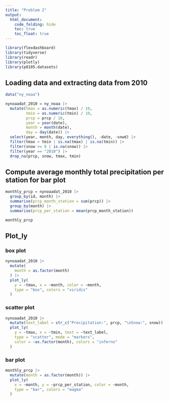 ```yaml
---
title: "Problem 2"
output: 
  html_document:
    code_folding: hide
    toc: true
    toc_float: true
---
```


```r
library(flexdashboard)
library(tidyverse)
library(readr)
library(plotly)
library(p8105.datasets)
```

## Loading data and extracting data from 2010

```r
data("ny_noaa")

nynoaadat_2010 = ny_noaa |>
  mutate(tmax = as.numeric(tmax) / 10, 
         tmin = as.numeric(tmin) / 10,
         prcp = prcp / 10,
         year = year(date),
         month = month(date),
         day = day(date)) |> 
  select(year, month, day, everything(), -date, -snwd) |>
  filter(tmax > tmin | is.na(tmax) | is.na(tmin)) |>
  filter(snow >= 0 | is.na(snow)) |>
  filter(year == "2010") |>
  drop_na(prcp, snow, tmax, tmin) 
```

## Compute average monthly total precipitation per station for bar plot

```r
monthly_prcp = nynoaadat_2010 |>
  group_by(id, month) |>
  summarise(prcp_month_station = sum(prcp)) |>
  group_by(month) |>
  summarise(prcp_per_station = mean(prcp_month_station))

monthly_prcp
```

## Plot_ly

### box plot

```r
nynoaadat_2010 |>
  mutate(
    month = as.factor(month)
  ) |>
  plot_ly(
    y = ~tmax, x = ~month, color = ~month,
    type = "box", colors = "viridis"
  )
```

### scatter plot

```r
nynoaadat_2010 |>
  mutate(text_label = str_c("Precipitation:", prcp, "\nSnow:", snow)) |>
  plot_ly(
    y = ~tmax, x = ~tmin, text = ~text_label,
    type = "scatter", mode = "markers",
    color = ~as.factor(month), colors = "inferno"
  )
```

### bar plot

```r
monthly_prcp |>
  mutate(month = as.factor(month)) |>
  plot_ly(
    x = ~month, y = ~prcp_per_station, color = ~month,
    type = "bar", colors = "magma"
  )
```
